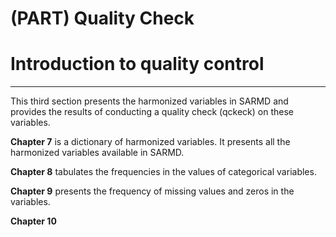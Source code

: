 # (PART) Quality Check {-}

# Introduction to quality control {#qcheck .unnumbered}

***
This third section presents the harmonized variables in SARMD and provides the results of conducting a quality check (qckeck) on these variables. 

**Chapter 7** is a dictionary of harmonized variables. It presents all the harmonized variables available in SARMD. 

**Chapter 8**  tabulates the frequencies in the values of categorical variables.   

**Chapter 9** presents the frequency of missing values and zeros in the variables. 

**Chapter 10** 

